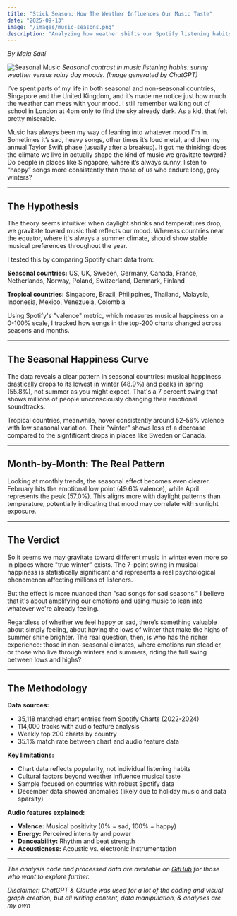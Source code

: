 ```yaml
---
title: "Stick Season: How The Weather Influences Our Music Taste"
date: "2025-09-13"
image: "/images/music-seasons.png"
description: "Analyzing how weather shifts our Spotify listening habits."
---
```

*By Maia Salti*

![Seasonal Music](/images/music-seasons.png)
*Seasonal contrast in music listening habits: sunny weather versus rainy day moods. (Image generated by ChatGPT)*

I’ve spent parts of my life in both seasonal and non-seasonal countries, Singapore and the United Kingdom, and it’s made me notice just how much the weather can mess with your mood. I still remember walking out of school in London at 4pm only to find the sky already dark. As a kid, that felt pretty miserable.

Music has always been my way of leaning into whatever mood I’m in. Sometimes it’s sad, heavy songs, other times it’s loud metal, and then my annual Taylor Swift phase (usually after a breakup). It got me thinking: does the climate we live in actually shape the kind of music we gravitate toward? Do people in places like Singapore, where it’s always sunny, listen to “happy” songs more consistently than those of us who endure long, grey winters?


---

## The Hypothesis

The theory seems intuitive: when daylight shrinks and temperatures drop, we gravitate toward music that reflects our mood. Whereas countries near the equator, where it's always a summer climate, should show stable musical preferences throughout the year.

I tested this by comparing Spotify chart data from:

**Seasonal countries:** US, UK, Sweden, Germany, Canada, France, Netherlands, Norway, Poland, Switzerland, Denmark, Finland

**Tropical countries:** Singapore, Brazil, Philippines, Thailand, Malaysia, Indonesia, Mexico, Venezuela, Colombia

Using Spotify's "valence" metric, which measures musical happiness on a 0-100% scale, I tracked how songs in the top-200 charts changed across seasons and months.

---

## The Seasonal Happiness Curve

<ValenceComparisonChart />

The data reveals a clear pattern in seasonal countries: musical happiness drastically drops to its lowest in winter (48.9%) and peaks in spring (55.8%), not summer as you might expect. That's a 7 percent swing that shows millions of people unconsciously changing their emotional soundtracks.

Tropical countries, meanwhile, hover consistently around 52-56% valence with low seasonal variation. Their "winter" shows less of a decrease compared to the signfificant drops in places like Sweden or Canada.

---

## Month-by-Month: The Real Pattern

<SeasonalTrendLine />

Looking at monthly trends, the seasonal effect becomes even clearer. February hits the emotional low point (49.6% valence), while April represents the peak (57.0%). This aligns more with daylight patterns than temperature, potentially indicating that mood may correlate with sunlight exposure.


---

## The Verdict

So it seems we may gravitate toward different music in winter even more so in places where "true winter" exists. The 7-point swing in musical happiness is statistically significant and represents a real psychological phenomenon affecting millions of listeners.

But the effect is more nuanced than "sad songs for sad seasons." I believe that it's about amplifying our emotions and using music to lean into whatever we're already feeling.

Regardless of whether we feel happy or sad, there’s something valuable about simply feeling, about having the lows of winter that make the highs of summer shine brighter. The real question, then, is who has the richer experience: those in non-seasonal climates, where emotions run steadier, or those who live through winters and summers, riding the full swing between lows and highs?

---

## The Methodology

**Data sources:**
- 35,118 matched chart entries from Spotify Charts (2022-2024)  
- 114,000 tracks with audio feature analysis  
- Weekly top 200 charts by country  
- 35.1% match rate between chart and audio feature data  

**Key limitations:**
- Chart data reflects popularity, not individual listening habits  
- Cultural factors beyond weather influence musical taste  
- Sample focused on countries with robust Spotify data  
- December data showed anomalies (likely due to holiday music and data sparsity)  

**Audio features explained:**
- **Valence:** Musical positivity (0% = sad, 100% = happy)  
- **Energy:** Perceived intensity and power  
- **Danceability:** Rhythm and beat strength  
- **Acousticness:** Acoustic vs. electronic instrumentation  

---

*The analysis code and processed data are available on <u>[GitHub](https://github.com/maiasalti/data-by-maia/blob/main/src/scripts/analyze-spotify-seasonal-data.js)</u> for those who want to explore further.*

*Disclaimer: ChatGPT & Claude was used for a lot of the coding and visual graph creation, but all writing content, data manipulation, & analyses are my own* 